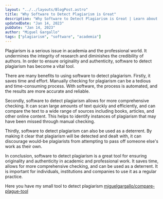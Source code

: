 ```yaml
---
layout: "../../layouts/BlogPost.astro"
title: "Why Software to Detect Plagiarism is Great"
description: "Why Software to Detect Plagiarism is Great | Learn about the benefits and importance of using software to detect plagiarism."
updatedDate: "Jan 14, 2023"
pubDate: "Jan 14, 2023"
author: "Miguel Gargallo"
tags: ["plagiarism", "software", "academia"]
---
```


Plagiarism is a serious issue in academia and the professional world. It undermines the integrity of research and diminishes the credibility of authors. In order to ensure originality and authenticity, software to detect plagiarism has become a vital tool.

There are many benefits to using software to detect plagiarism. Firstly, it saves time and effort. Manually checking for plagiarism can be a tedious and time-consuming process. With software, the process is automated, and the results are more accurate and reliable.

Secondly, software to detect plagiarism allows for more comprehensive checking. It can scan large amounts of text quickly and efficiently, and can compare the text to a wide range of sources including books, articles, and other online content. This helps to identify instances of plagiarism that may have been missed through manual checking.

Thirdly, software to detect plagiarism can also be used as a deterrent. By making it clear that plagiarism will be detected and dealt with, it can discourage would-be plagiarists from attempting to pass off someone else's work as their own.

In conclusion, software to detect plagiarism is a great tool for ensuring originality and authenticity in academic and professional work. It saves time, allows for more comprehensive checking, and can be used as a deterrent. It is important for individuals, institutions and companies to use it as a regular practice.

Here you have my small tool to detect plagiarism [miguelgargallo/compare-plague-tool](https://github.com/miguelgargallo/compare-plague-tool)